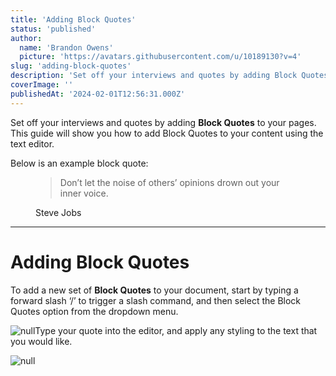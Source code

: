 ```yaml
---
title: 'Adding Block Quotes'
status: 'published'
author:
  name: 'Brandon Owens'
  picture: 'https://avatars.githubusercontent.com/u/10189130?v=4'
slug: 'adding-block-quotes'
description: 'Set off your interviews and quotes by adding Block Quotes to your pages. This guide will show you how to add Block Quotes to your content using the text editor.'
coverImage: ''
publishedAt: '2024-02-01T12:56:31.000Z'
---
```


Set off your interviews and quotes by adding **Block Quotes** to your pages. This guide will show you how to add Block Quotes to your content using the text editor.

Below is an example block quote:

<figure data-type="blockquoteFigure"><div><blockquote><p>Don’t let the noise of others’ opinions drown out your inner voice.</p></blockquote><figcaption>Steve Jobs</figcaption></div></figure>

<div data-type="horizontalRule"><hr></div>

# Adding Block Quotes

To add a new set of **Block Quotes** to your document, start by typing a forward slash ‘/’ to trigger a slash command, and then select the Block Quotes option from the dropdown menu.

![null](/api/images/screenshot-2024-02-01-091920-MxNT.png)Type your quote into the editor, and apply any styling to the text that you would like.

![null](/api/images/screenshot-2024-02-01-092325-E1MT.png)

